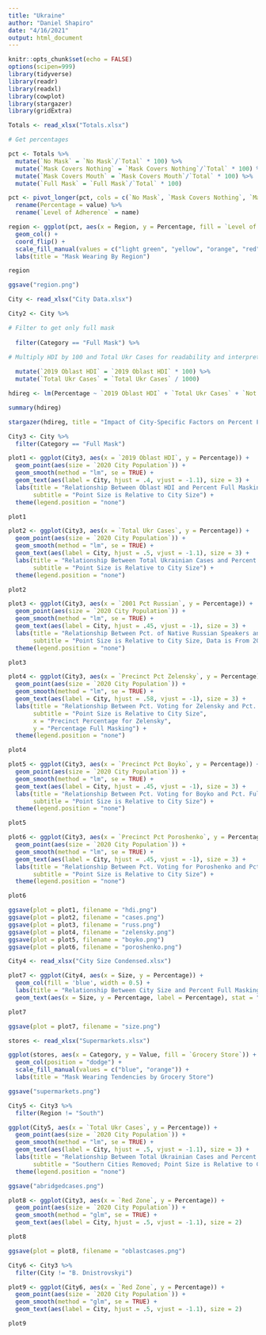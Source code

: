 ```yaml
---
title: "Ukraine"
author: "Daniel Shapiro"
date: "4/16/2021"
output: html_document
---
```


```r
knitr::opts_chunk$set(echo = FALSE)
options(scipen=999)
library(tidyverse)
library(readr)
library(readxl)
library(cowplot)
library(stargazer)
library(gridExtra)
```

```r
Totals <- read_xlsx("Totals.xlsx")
```

```r

# Get percentages

pct <- Totals %>%
  mutate(`No Mask` = `No Mask`/`Total` * 100) %>%
  mutate(`Mask Covers Nothing` = `Mask Covers Nothing`/`Total` * 100) %>%
  mutate(`Mask Covers Mouth` = `Mask Covers Mouth`/`Total` * 100) %>%
  mutate(`Full Mask` = `Full Mask`/`Total` * 100)

pct <- pivot_longer(pct, cols = c(`No Mask`, `Mask Covers Nothing`, `Mask Covers Mouth`, `Full Mask`)) %>%
  rename(Percentage = value) %>%
  rename(`Level of Adherence` = name)

region <- ggplot(pct, aes(x = Region, y = Percentage, fill = `Level of Adherence`)) +
  geom_col() +
  coord_flip() +
  scale_fill_manual(values = c("light green", "yellow", "orange", "red")) +
  labs(title = "Mask Wearing By Region")

region

ggsave("region.png")
```

```r
City <- read_xlsx("City Data.xlsx")
```

```r
City2 <- City %>%

# Filter to get only full mask
  
  filter(Category == "Full Mask") %>%

# Multiply HDI by 100 and Total Ukr Cases for readability and interpretation purposes
  
  mutate(`2019 Oblast HDI` = `2019 Oblast HDI` * 100) %>%
  mutate(`Total Ukr Cases` = `Total Ukr Cases` / 1000)
```

```r
hdireg <- lm(Percentage ~ `2019 Oblast HDI` + `Total Ukr Cases` + `Not Oblast Center` + `2001 Pct Russian` + `Precinct Pct Zelensky`, data = City2)

summary(hdireg)

stargazer(hdireg, title = "Impact of City-Specific Factors on Percent Full Mask Wearing", type = "html")
```

```r
City3 <- City %>%
  filter(Category == "Full Mask")

plot1 <- ggplot(City3, aes(x = `2019 Oblast HDI`, y = Percentage)) +
  geom_point(aes(size = `2020 City Population`)) +
  geom_smooth(method = "lm", se = TRUE) +
  geom_text(aes(label = City, hjust = .4, vjust = -1.1), size = 3) +
  labs(title = "Relationship Between Oblast HDI and Percent Full Masking",
       subtitle = "Point Size is Relative to City Size") +
  theme(legend.position = "none")

plot1

plot2 <- ggplot(City3, aes(x = `Total Ukr Cases`, y = Percentage)) +
  geom_point(aes(size = `2020 City Population`)) +
  geom_smooth(method = "lm", se = TRUE) +
  geom_text(aes(label = City, hjust = .5, vjust = -1.1), size = 3) +
  labs(title = "Relationship Between Total Ukrainian Cases and Percent Full Masking",
       subtitle = "Point Size is Relative to City Size") +
  theme(legend.position = "none") 

plot2

plot3 <- ggplot(City3, aes(x = `2001 Pct Russian`, y = Percentage)) +
  geom_point(aes(size = `2020 City Population`)) +
  geom_smooth(method = "lm", se = TRUE) +
  geom_text(aes(label = City, hjust = .45, vjust = -1), size = 3) +
  labs(title = "Relationship Between Pct. of Native Russian Speakers and Pct. Full Masking",
       subtitle = "Point Size is Relative to City Size, Data is From 2001") +
  theme(legend.position = "none")

plot3

plot4 <- ggplot(City3, aes(x = `Precinct Pct Zelensky`, y = Percentage)) +
  geom_point(aes(size = `2020 City Population`)) +
  geom_smooth(method = "lm", se = TRUE) +
  geom_text(aes(label = City, hjust = .58, vjust = -1), size = 3) +
  labs(title = "Relationship Between Pct. Voting for Zelensky and Pct. Full Masking",
       subtitle = "Point Size is Relative to City Size",
       x = "Precinct Percentage for Zelensky",
       y = "Percentage Full Masking") +
  theme(legend.position = "none")

plot4

plot5 <- ggplot(City3, aes(x = `Precinct Pct Boyko`, y = Percentage)) +
  geom_point(aes(size = `2020 City Population`)) +
  geom_smooth(method = "lm", se = TRUE) +
  geom_text(aes(label = City, hjust = .45, vjust = -1), size = 3) +
  labs(title = "Relationship Between Pct. Voting for Boyko and Pct. Full Masking",
       subtitle = "Point Size is Relative to City Size") +
  theme(legend.position = "none")

plot5

plot6 <- ggplot(City3, aes(x = `Precinct Pct Poroshenko`, y = Percentage)) +
  geom_point(aes(size = `2020 City Population`)) +
  geom_smooth(method = "lm", se = TRUE) +
  geom_text(aes(label = City, hjust = .45, vjust = -1), size = 3) +
  labs(title = "Relationship Between Pct. Voting for Poroshenko and Pct. Full Masking",
       subtitle = "Point Size is Relative to City Size") +
  theme(legend.position = "none")

plot6

ggsave(plot = plot1, filename = "hdi.png")
ggsave(plot = plot2, filename = "cases.png")
ggsave(plot = plot3, filename = "russ.png")
ggsave(plot = plot4, filename = "zelensky.png")
ggsave(plot = plot5, filename = "boyko.png")
ggsave(plot = plot6, filename = "poroshenko.png")
```

```r
City4 <- read_xlsx("City Size Condensed.xlsx")

plot7 <- ggplot(City4, aes(x = Size, y = Percentage)) +
  geom_col(fill = 'blue', width = 0.5) +
  labs(title = "Relationship Between City Size and Percent Full Masking") +
  geom_text(aes(x = Size, y = Percentage, label = Percentage), stat = "sum", vjust = -0.5, size = 4)

plot7

ggsave(plot = plot7, filename = "size.png")
```

```r
stores <- read_xlsx("Supermarkets.xlsx")
```

```r
ggplot(stores, aes(x = Category, y = Value, fill = `Grocery Store`)) +
  geom_col(position = "dodge") +
  scale_fill_manual(values = c("blue", "orange")) +
  labs(title = "Mask Wearing Tendencies by Grocery Store")

ggsave("supermarkets.png")
```

```r
City5 <- City3 %>%
  filter(Region != "South")

ggplot(City5, aes(x = `Total Ukr Cases`, y = Percentage)) +
  geom_point(aes(size = `2020 City Population`)) +
  geom_smooth(method = "lm", se = TRUE) +
  geom_text(aes(label = City, hjust = .5, vjust = -1.1), size = 3) +
  labs(title = "Relationship Between Total Ukrainian Cases and Percent Full Masking",
       subtitle = "Southern Cities Removed; Point Size is Relative to City Size") +
  theme(legend.position = "none") 

ggsave("abridgedcases.png")
```

```r
plot8 <- ggplot(City3, aes(x = `Red Zone`, y = Percentage)) +
  geom_point(aes(size = `2020 City Population`)) +
  geom_smooth(method = "glm", se = TRUE) +
  geom_text(aes(label = City, hjust = .5, vjust = -1.1), size = 2)

plot8

ggsave(plot = plot8, filename = "oblastcases.png")

City6 <- City3 %>%
  filter(City != "B. Dnistrovskyi")

plot9 <- ggplot(City6, aes(x = `Red Zone`, y = Percentage)) +
  geom_point(aes(size = `2020 City Population`)) +
  geom_smooth(method = "glm", se = TRUE) +
  geom_text(aes(label = City, hjust = .5, vjust = -1.1), size = 2)

plot9
```

